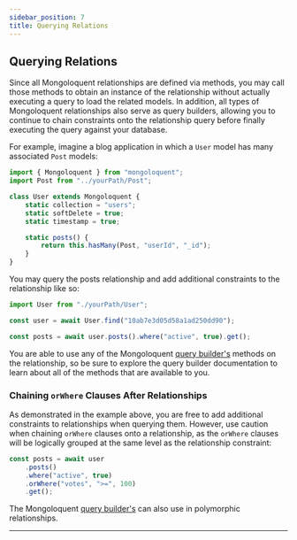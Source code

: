 ```yaml
---
sidebar_position: 7
title: Querying Relations
---
```



## Querying Relations

Since all Mongoloquent relationships are defined via methods, you may call those methods to obtain an instance of the relationship without actually executing a query to load the related models. In addition, all types of Mongoloquent relationships also serve as query builders, allowing you to continue to chain constraints onto the relationship query before finally executing the query against your database.

For example, imagine a blog application in which a `User` model has many associated `Post` models:

```js
import { Mongoloquent } from "mongoloquent";
import Post from "../yourPath/Post";

class User extends Mongoloquent {
	static collection = "users";
	static softDelete = true;
	static timestamp = true;

	static posts() {
		return this.hasMany(Post, "userId", "_id");
	}
}
```

You may query the posts relationship and add additional constraints to the relationship like so:

```js
import User from "./yourPath/User";

const user = await User.find("10ab7e3d05d58a1ad250dd90");

const posts = await user.posts().where("active", true).get();
```

You are able to use any of the Mongoloquent [query builder's](/docs/tutorials/query) methods on the relationship, so be sure to explore the query builder documentation to learn about all of the methods that are available to you.

### Chaining `orWhere` Clauses After Relationships

As demonstrated in the example above, you are free to add additional constraints to relationships when querying them. However, use caution when chaining `orWhere` clauses onto a relationship, as the `orWhere` clauses will be logically grouped at the same level as the relationship constraint:

```js
const posts = await user
	.posts()
	.where("active", true)
	.orWhere("votes", ">=", 100)
	.get();
```

The Mongoloquent [query builder's](/docs/tutorials/query) can also use in polymorphic relationships.

---

<Sponsor />
